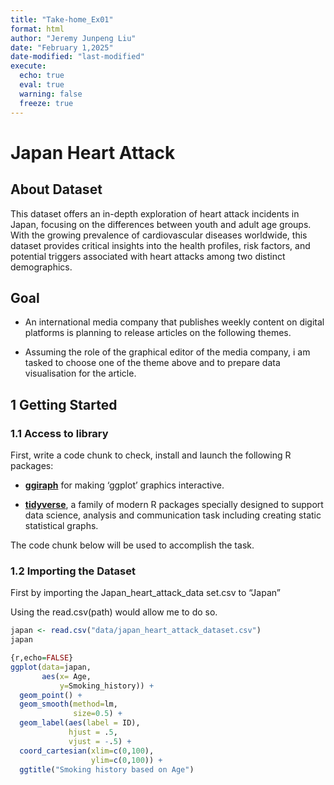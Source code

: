 ```yaml
---
title: "Take-home_Ex01"
format: html
author: "Jeremy Junpeng Liu"
date: "February 1,2025"
date-modified: "last-modified"
execute:
  echo: true
  eval: true
  warning: false
  freeze: true
---
```


# Japan Heart Attack

## About Dataset

This dataset offers an in-depth exploration of heart attack incidents in Japan, focusing on the differences between youth and adult age groups. With the growing prevalence of cardiovascular diseases worldwide, this dataset provides critical insights into the health profiles, risk factors, and potential triggers associated with heart attacks among two distinct demographics.

## Goal

-   An international media company that publishes weekly content on digital platforms is planning to release articles on the following themes.

-   Assuming the role of the graphical editor of the media company, i am tasked to choose one of the theme above and to prepare data visualisation for the article.

## 1 Getting Started

### 1.1 Access to library

First, write a code chunk to check, install and launch the following R packages:

-   [**ggiraph**](https://davidgohel.github.io/ggiraph/) for making ‘ggplot’ graphics interactive.

-   [**tidyverse**](https://www.tidyverse.org/), a family of modern R packages specially designed to support data science, analysis and communication task including creating static statistical graphs.

The code chunk below will be used to accomplish the task.

### 1.2 Importing the Dataset

First by importing the Japan_heart_attack_data set.csv to "Japan"

Using the read.csv(path) would allow me to do so.

```r
japan <- read.csv("data/japan_heart_attack_dataset.csv")
japan
```

```r
{r,echo=FALSE}
ggplot(data=japan, 
       aes(x= Age, 
           y=Smoking_history)) +
  geom_point() +
  geom_smooth(method=lm, 
              size=0.5) +  
  geom_label(aes(label = ID), 
             hjust = .5, 
             vjust = -.5) +
  coord_cartesian(xlim=c(0,100),
                  ylim=c(0,100)) +
  ggtitle("Smoking history based on Age")
```
